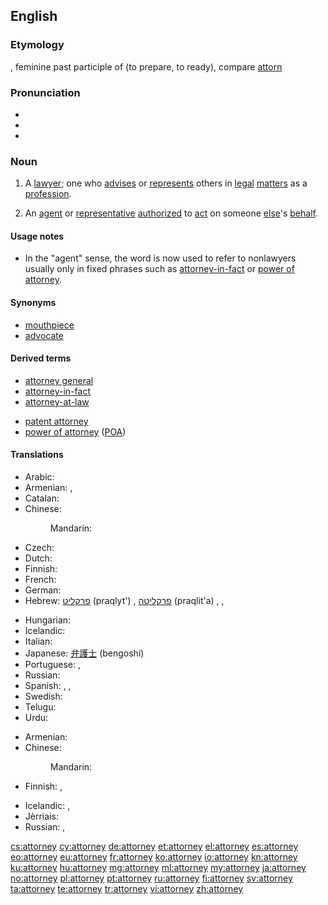 ==English==

===Etymology===
{{etyl|fro}} {{term|atornee|lang=fro}}, feminine past participle of {{term|atorner|lang=fro}} (to prepare, to ready), compare [[attorn]]

===Pronunciation===
* {{X-SAMPA|/@"t3`nI/}}
* {{audio|En-us-attorney.ogg|Audio (US)}}
* {{rhymes|ɜː(r)ni}}

===Noun===
{{en-noun}}

# {{US}} A [[lawyer]]; one who [[advise]]s or [[represent]]s others in [[legal]] [[matter]]s as a [[profession]].
# An [[agent]] or [[representative]] [[authorize]]d to [[act]] on someone [[else]]'s [[behalf]].

====Usage notes====
* In the "agent" sense, the word is now used to refer to nonlawyers usually only in fixed phrases such as [[attorney-in-fact]] or [[power of attorney]].

====Synonyms====
* [[mouthpiece]] {{qualifier|slang}}
* [[advocate]]

====Derived terms====
{{der-top|}}
* [[attorney general]]
* [[attorney-in-fact]]
* [[attorney-at-law]]
{{der-mid}}
* [[patent attorney]]
* [[power of attorney]] ([[POA]])
{{der-bottom}}

====Translations====
{{trans-top|lawyer}}
* Arabic: {{Arab|[[محام|محامٍ]]}} {{IPAchar|(muħāmin)}} {{m}}
* Armenian: {{t-|hy|փաստաբան|tr=p’astaban}},  {{t-|hy|իրավաբան|tr=iravaban}}
* Catalan: {{t+|ca|advocat}}
* Chinese:
*: Mandarin: {{t-|cmn|律师|sc=Hani}}
* Czech: {{t+|cs|advokát|m}}
* Dutch: {{t+|nl|advocaat|m|f}}
* Finnish: {{t+|fi|asianajaja}}
* French: {{t+|fr|avocat|m}}
* German: {{t+|de|Rechtsanwalt|m}}
* Hebrew: [[פרקליט]] (praqlyt') {{m}}, [[פרקליטה]] (praqlit'a) {{f}}, {{t+|he|עורך דין|m|alt=עֹרֵךְ דִּין|tr=orekh din}}, {{t-|he|עורכת דין|f|alt=עֹרֶכֶת דִּין|tr=orekhet din}}
{{trans-mid}}
* Hungarian: {{t+|hu|ügyész}}
* Icelandic: {{t-|is|lögfræðingur|m}}
* Italian: {{t+|it|avvocato}}
* Japanese: [[弁護士]] (bengoshi)
* Portuguese: {{t+|pt|advogado|m}},  {{t-|pt|advogada|f}}
* Russian: {{t+|ru|адвокат}}
* Spanish: {{t+|es|abogado|m}}, {{t-|es|abogada|f}}, {{t-|es|notario|m}}
* Swedish: {{t+|sv|advokat|c}}
* Telugu: {{t+|te|న్యాయవాది|tr=nyaayavaadi}}
* Urdu: {{t-|ur|وکیل|m|f|tr=vakeel}}
{{trans-bottom}}

{{trans-top|agent/representative}}
* Armenian: {{t-|hy|հավատարմատար|tr=havatarmatar}}
* Chinese:
*: Mandarin: {{t-|cmn|代理|sc=Hani}}
* Finnish: {{t-|fi|oikeudenkäyntiasiamies}}, {{t+|fi|asiamies}}
{{trans-mid}}
* Icelandic: {{t-|is|fulltrúi|m}}, {{t-|is|umboðsmaður|m}}
* Jèrriais: {{tø|roa-jer|protchuleux|m}}
* Russian: {{t+|ru|представитель}}, {{t+|ru|поверенный}}
{{trans-bottom}}

[[cs:attorney]]
[[cy:attorney]]
[[de:attorney]]
[[et:attorney]]
[[el:attorney]]
[[es:attorney]]
[[eo:attorney]]
[[eu:attorney]]
[[fr:attorney]]
[[ko:attorney]]
[[io:attorney]]
[[kn:attorney]]
[[ku:attorney]]
[[hu:attorney]]
[[mg:attorney]]
[[ml:attorney]]
[[my:attorney]]
[[ja:attorney]]
[[no:attorney]]
[[pl:attorney]]
[[pt:attorney]]
[[ru:attorney]]
[[fi:attorney]]
[[sv:attorney]]
[[ta:attorney]]
[[te:attorney]]
[[tr:attorney]]
[[vi:attorney]]
[[zh:attorney]]